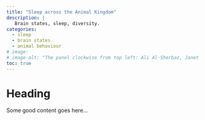 ```yaml
---
title: "Sleep across the Animal Kingdom"
description: |
   Brain states, sleep, diversity. 
categories: 
  - sleep
  - brain states
  - animal behaviour
# image: 
# image-alt: "The panel clockwise from top left: Ali Al-Sherbaz, Janet Bastiman, Fatemeh Torabi and Jonathan Gillard" 
toc: true
---
```


# Heading 
Some good content goes here...
